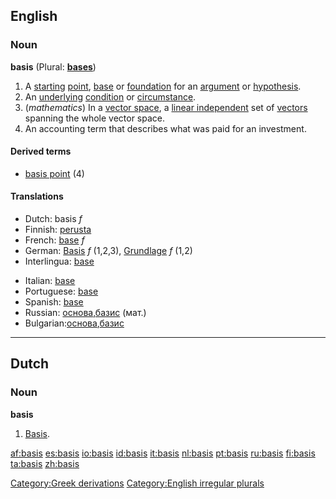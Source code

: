 ==English==

===Noun===
'''basis''' (Plural: '''[[bases]]''')

# A [[starting]] [[point]], [[base]] or [[foundation]] for an [[argument]] or [[hypothesis]].
# An [[underlying]] [[condition]] or [[circumstance]].
# (''mathematics'') In a [[vector space]], a [[linear independent]] set of [[vector]]s spanning the whole vector space.
# An accounting term that describes what was paid for an investment.

====Derived terms====
*[[basis point]] (4)

====Translations====
{{top}}
*Dutch: basis ''f''
*Finnish: [[perusta]]
*French: [[base]] ''f''
*German: [[Basis]] ''f'' (1,2,3), [[Grundlage]] ''f'' (1,2)
*Interlingua: [[base]] 
{{mid}}
*Italian: [[base]] 
*Portuguese: [[base]] 
*Spanish: [[base]]
*Russian: [[основа]],[[базис]] (мат.)
*Bulgarian:[[основа]],[[базис]]
{{bottom}}

----

==Dutch==

===Noun===
{{nl-noun-2p|basissen|bases|basisje}}
'''basis''' {{f}}
# [[#English|Basis]].

[[Category:Greek derivations]]
[[Category:English irregular plurals]]

[[af:basis]]
[[es:basis]]
[[io:basis]]
[[id:basis]]
[[it:basis]]
[[nl:basis]]
[[pt:basis]]
[[ru:basis]]
[[fi:basis]]
[[ta:basis]]
[[zh:basis]]